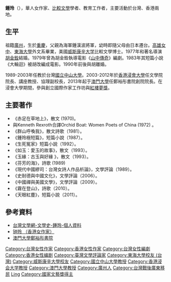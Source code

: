 {{Distinguish|鍾玲玲 (作家)}}

'''鍾玲'''（{{bd|1945年|4月26日||}}），華人女作家、[[比較文學|比較文學]]學者、教育工作者，主要活動於台灣、香港兩地。

==生平==
祖籍[[廣州|廣州]]，生於[[重慶|重慶]]，父親為海軍鍾漢波將軍，幼時即隨父母由日本遷台。[[高雄女中|高雄女中]]、[[東海大學_(台灣)|東海大學]]外文系畢業，美國[[威斯康辛大学|威斯康辛大学]]比較文學博士。1977年和著名導演[[胡金銓|胡金銓]]結婚。1979年曾為胡金銓執導電影《[[山中傳奇|山中傳奇]]》編劇。1983年其短篇小說《大輪迴》被胡改編成電影。1990年前後與胡離婚。

1989-2003年任教於台灣[[國立中山大學|國立中山大學]]。2003-2012年於[[香港浸會大學|香港浸會大學]]任文學院院長、講座教授、協理副校長，2013年起于[[澳門大學|澳門大學]]任鄭裕彤書院創院院長。在浸會大學期間，參與創立國際作家工作坊與[[紅樓夢獎|紅樓夢獎]]。

==主要著作==
*《赤足在草地上》，散文 (1970)。
*與Kenneth Rexroth合譯Orchid Boat: Women Poets of China (1972) 。
*《群山呼喚我》，散文詩歌（1981）。
*《鍾玲極短篇》，短篇小說（1987）。
*《生死冤家》短篇小說（1992）。
*《如玉：愛玉的故事》，散文（1993）。
*《玉緣：古玉與好緣 》，散文（1993）。
*《芬芳的海》，詩歌 (1989)
*《現代中國繆司：台灣女詩人作品析論》，文學評論（1989）。
*《史耐德與中國文化》，文學評論（2006）。
*《中國禪與美國文學》，文學評論（2009）。
*《霧在登山》，詩歌（2010）。
*《天眼紅塵》，短篇小說（2011）。

==參考資料==
*[http://tln.nmtl.gov.tw/ch/m2/nmtl_w1_m2_c_2.aspx?nm=%E9%8D%BE%E7%8E%B2 台灣文學網-文學史-鍾玲-個人資料]
*[http://baike.baidu.com/subview/774816/12825959.htm 钟玲 （香港女作家）]
*[http://cytc.rc.umac.mo/academics/ 澳門大學鄭裕彤書院]

{{台灣作家小作品}}
{{香港人物小作品}}

{{Authority control}}
{{DEFAULTSORT:Zhong鍾玲}}
[[Category:台灣女性作家|Category:台灣女性作家]]
[[Category:香港女性作家|Category:香港女性作家]]
[[Category:台灣女性編劇|Category:台灣女性編劇]]
[[Category:香港女性编剧|Category:香港女性编剧]]
[[Category:臺灣文學評論家|Category:臺灣文學評論家]]
[[Category:東海大學校友_(台灣)|Category:東海大學校友 (台灣)]]
[[Category:威斯康辛大學校友|Category:威斯康辛大學校友]]
[[Category:國立中山大學教授|Category:國立中山大學教授]]
[[Category:香港浸会大学教授|Category:香港浸会大学教授]]
[[Category:澳門大學教授|Category:澳門大學教授]]
[[Category:廣州人|Category:廣州人]]
[[Category:台灣戰後廣東移民|Category:台灣戰後廣東移民]]
[[Category:鍾姓|Ling]]
[[Category:國家文藝獎得主|Category:國家文藝獎得主]]